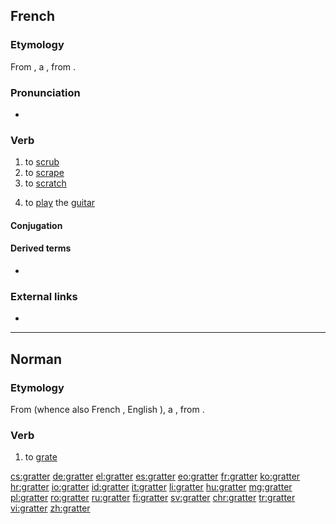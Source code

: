 ==French==

===Etymology===
From {{inh|fr|fro|grater}}, a {{bor|fr|frk|*kratton|nocap=1}}, from {{der|fr|gem-pro|*krattōną}}.

===Pronunciation===
* {{audio|Fr-gratter.ogg|Audio|lang=fr}}

===Verb===
{{fr-verb}}

# to [[scrub]]
# to [[scrape]]
# to [[scratch]]
# {{lb|fr|colloquial}} to [[play]] the [[guitar]]

====Conjugation====
{{fr-conj-auto}}

====Derived terms====
* {{l|fr|gratte-ciel}}

===External links===
* {{R:TLFi}}

----

==Norman==

===Etymology===
From {{inh|nrf|fro|grater}} (whence also French {{m|fr|gratter}}, English {{m|en|grate|pos=verb}}), a {{bor|nrf|frk|*kratton|nocap=1}}, from {{der|nrf|gem-pro|*krattōną}}.

===Verb===
{{nrf-verb}}

# {{lb|nrf|Jersey}} to [[grate]]

[[cs:gratter]]
[[de:gratter]]
[[el:gratter]]
[[es:gratter]]
[[eo:gratter]]
[[fr:gratter]]
[[ko:gratter]]
[[hr:gratter]]
[[io:gratter]]
[[id:gratter]]
[[it:gratter]]
[[li:gratter]]
[[hu:gratter]]
[[mg:gratter]]
[[pl:gratter]]
[[ro:gratter]]
[[ru:gratter]]
[[fi:gratter]]
[[sv:gratter]]
[[chr:gratter]]
[[tr:gratter]]
[[vi:gratter]]
[[zh:gratter]]
